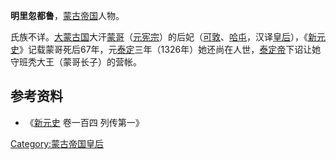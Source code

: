 {{NoteTA|1=zh-hans:明里;zh-hant:明里;}}
'''明里忽都鲁'''，[[蒙古帝国|蒙古帝国]]人物。

氏族不详。[[大蒙古国|大蒙古国]]大汗[[蒙哥|蒙哥]]（[[元宪宗|元宪宗]]）的后妃（[[可敦|可敦]]、[[哈屯|哈屯]]，汉译[[皇后|皇后]]），《[[新元史|新元史]]》记载蒙哥死后67年，元[[泰定_(元)|泰定]]三年（1326年）她还尚在人世，[[泰定帝|泰定帝]]下诏让她守班秃大王（蒙哥长子）的营帐。

== 参考资料 ==
*《[[新元史|新元史]] 卷一百四 列传第一》

{{元朝皇后}}
{{蒙古族人物小作品}}

[[Category:蒙古帝国皇后|Category:蒙古帝国皇后]]